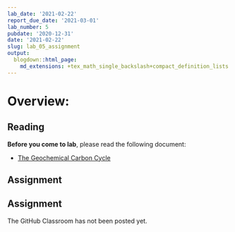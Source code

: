 ```yaml
---
lab_date: '2021-02-22'
report_due_date: '2021-03-01'
lab_number: 5
pubdate: '2020-12-31'
date: '2021-02-22'
slug: lab_05_assignment
output:
  blogdown::html_page:
    md_extensions: +tex_math_single_backslash+compact_definition_lists
---
```


# Overview:

## Reading

**Before you come to lab**, please read the following document:

* [The Geochemical Carbon Cycle](/lab_docs/lab_05_instructions){target="_blank"}

## Assignment

## Assignment

The GitHub Classroom has not been posted yet.
